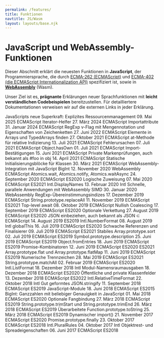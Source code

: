 ```yaml
---
permalink: /features/
title: Funktionen
navtitle: JS/Wasm
layout: layouts/base.njk
---
```

<h1>JavaScript und WebAssembly-Funktionen</h1>

<p>Dieser Abschnitt erklärt die neuesten Funktionen in <strong>JavaScript</strong>, der Programmiersprache, die durch <a href="https://tc39.es/ecma262/">ECMA-262 (ECMAScript)</a>
und <a href="https://tc39.es/ecma402/">ECMA-402 (die ECMAScript Internationalization API)</a> spezifiziert ist, sowie in <a href="https://webassembly.github.io/spec/core/"><strong>WebAssembly</strong></a> (Wasm).</p>

<!--truncate-->
<p>Unser Ziel ist es, <strong>prägnante</strong> Erklärungen neuer Sprachfunktionen mit <strong>leicht verständlichen Codebeispielen</strong> bereitzustellen.
Für detailliertere Dokumentationen verweisen wir auf die externen Links in jeder Erklärung.</p>

JavaScripts neue Superkraft: Explizites Ressourcenmanagement 09. Mai 2025 ECMAScript
Iterator-Helfer 27. März 2024 ECMAScript
Importattribute 31. Januar 2024 ECMAScript
RegExp v-Flag mit Mengennotation und Eigenschaften von Zeichenketten 27. Juni 2022 ECMAScript
Elemente in Arrays und TypedArrays finden 27. Oktober 2021 ECMAScript
at-Methode für relative Indizierung 13. Juli 2021 ECMAScript
Fehlerursachen 07. Juli 2021 ECMAScript
Object.hasOwn 01. Juli 2021 ECMAScript
Import-Bestätigungen 15. Juni 2021 ECMAScript
Private Markenprüfungen, auch bekannt als #foo in obj 14. April 2021 ECMAScript
Statische Initialisierungsblöcke für Klassen 30. März 2021 ECMAScript
WebAssembly-Integration mit JavaScript BigInt 12. November 2020 WebAssembly ECMAScript
Atomics.wait, Atomics.notify, Atomics.waitAsync 24. September 2020 ECMAScript ES2020
Logische Zuweisung 07. Mai 2020 ECMAScript ES2021
Intl.DisplayNames 13. Februar 2020 Intl
Schnelle, parallele Anwendungen mit WebAssembly SIMD 30. Januar 2020 WebAssembly
RegExp-Übereinstimmungsindizes 17. Dezember 2019 ECMAScript
String.prototype.replaceAll 11. November 2019 ECMAScript ES2021
Top-level await 08. Oktober 2019 ECMAScript
Nullish Coalescing 17. September 2019 ECMAScript ES2020
Optionale Verkettung 27. August 2019 ECMAScript ES2020
JSON einbeziehen, auch bekannt als JSON ⊂ ECMAScript 14. August 2019 ES2019
Intl.NumberFormat 08. August 2019 Intl
globalThis 16. Juli 2019 ECMAScript ES2020
Schwache Referenzen und Finalisierer 09. Juli 2019 ECMAScript ES2021
Stabiles Array.prototype.sort 02. Juli 2019 ECMAScript ES2019
Symbol.prototype.description 25. Juni 2019 ECMAScript ES2019
Object.fromEntries 18. Juni 2019 ECMAScript ES2019
Promise-Kombinatoren 12. Juni 2019 ECMAScript ES2020 ES2021
Array.prototype.flat und Array.prototype.flatMap 11. Juni 2019 ECMAScript ES2019
Numerische Trennzeichen 28. Mai 2019 ECMAScript ES2021
String.prototype.matchAll 02. Februar 2019 ECMAScript ES2020
Intl.ListFormat 18. Dezember 2018 Intl
Modul-Namensraumausgaben 18. Dezember 2018 ECMAScript ES2020
Öffentliche und private Klassenfelder 13. Dezember 2018 ECMAScript ES2022
Intl.RelativeTimeFormat 22. Oktober 2018 Intl
Gut geformtes JSON.stringify 11. September 2018 ECMAScript ES2019
JavaScript-Module 18. Juni 2018 ECMAScript ES2015
BigInt: Ganzzahlen mit beliebiger Genauigkeit in JavaScript 01. Mai 2018 ECMAScript ES2020
Optionale Fangbindung 27. März 2018 ECMAScript ES2019
String.prototype.trimStart und String.prototype.trimEnd 26. März 2018 ECMAScript ES2019
Überarbeitete Function.prototype.toString 25. März 2018 ECMAScript ES2019
Dynamischer import() 21. November 2017 ECMAScript ES2020
Promise.prototype.finally 23. Oktober 2017 ECMAScript ES2018
Intl.PluralRules 04. Oktober 2017 Intl
Objektrest- und Spreadeigenschaften 06. Juni 2017 ECMAScript ES2018
